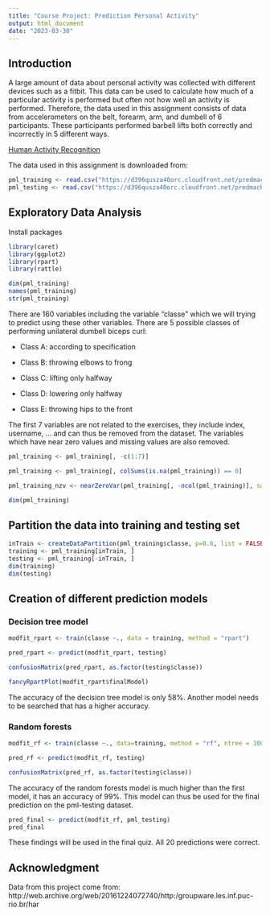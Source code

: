```yaml
---
title: "Course Project: Prediction Personal Activity"
output: html_document
date: "2023-03-30"
---
```


## Introduction 
A large amount of data about personal activity was collected with different devices such as a fitbit. This data can be used to calculate how much of a particular activity is performed but often not how well an activity is performed. 
Therefore, the data used in this assignment consists of data from accelerometers on the belt, forearm, arm, and dumbell of 6 participants. These participants performed barbell lifts both correctly and incorrectly in 5 different ways. 

[Human Activity Recognition](http://web.archive.org/web/20161224072740/http:/groupware.les.inf.puc-rio.br/har)

The data used in this assignment is downloaded from: 

```r
pml_training <- read.csv("https://d396qusza40orc.cloudfront.net/predmachlearn/pml-training.csv", na.strings = c("NA","","#DIV/0!"))
pml_testing <- read.csv("https://d396qusza40orc.cloudfront.net/predmachlearn/pml-testing.csv", na.strings = c("NA","","#DIV/0!"))
```


## Exploratory Data Analysis 

Install packages
```r
library(caret)
library(ggplot2)
library(rpart)
library(rattle)
```


```r
dim(pml_training)
names(pml_training)
str(pml_training)
```

There are 160 variables including the variable "classe" which we will trying to predict using these other variables. There are 5 possible classes of performing unilateral dumbell biceps curl: 

* Class A: according to specification

* Class B: throwing elbows to frong

* Class C: lifting only halfway

* Class D: lowering only halfway 

* Class E: throwing hips to the front

The first 7 variables are not related to the exercises, they include index, username, ... and can thus be removed from the dataset. The variables which have near zero values and missing values are also removed. 

```r
pml_training <- pml_training[, -c(1:7)]

pml_training <- pml_training[, colSums(is.na(pml_training)) == 0]

pml_training_nzv <- nearZeroVar(pml_training[, -ncol(pml_training)], saveMetrics = TRUE)

dim(pml_training)
```


## Partition the data into training and testing set

```r
inTrain <- createDataPartition(pml_training$classe, p=0.6, list = FALSE)
training <- pml_training[inTrain, ]
testing <- pml_training[-inTrain, ]
dim(training)
dim(testing)
```

## Creation of different prediction models 
### Decision tree model
```r
modfit_rpart <- train(classe ~., data = training, method = "rpart")

pred_rpart <- predict(modfit_rpart, testing)

confusionMatrix(pred_rpart, as.factor(testing$classe))

```

```r
fancyRpartPlot(modfit_rpart$finalModel)
```

The accuracy of the decision tree model is only 58%. Another model needs to be searched that has a higher accuracy.   

### Random forests 
```r
modfit_rf <- train(classe ~., data=training, method = "rf", ntree = 100)

pred_rf <- predict(modfit_rf, testing)

confusionMatrix(pred_rf, as.factor(testing$classe))
```
The accuracy of the random forests model is much higher than the first model, it has an accuracy of 99%. This model can thus be used for the final prediction on the pml-testing dataset. 

```r
pred_final <- predict(modfit_rf, pml_testing)
pred_final
```

These findings will be used in the final quiz. All 20 predictions were correct. 

## Acknowledgment
Data from this project come from:  http://web.archive.org/web/20161224072740/http:/groupware.les.inf.puc-rio.br/har 
